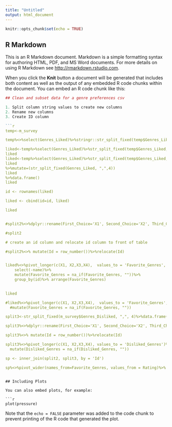---
title: "Untitled"
output: html_document
---

```{r setup, include=FALSE}
knitr::opts_chunk$set(echo = TRUE)
```

## R Markdown

This is an R Markdown document. Markdown is a simple formatting syntax for authoring HTML, PDF, and MS Word documents. For more details on using R Markdown see <http://rmarkdown.rstudio.com>.

When you click the **Knit** button a document will be generated that includes both content as well as the output of any embedded R code chunks within the document. You can embed an R code chunk like this:

```{r}
## Clean and subset data for a genre preferences csv

1. Split column string values to create new columns
2. Rename new columns
3. Create ID column

```{r}

temp<-m_survey

temp%<>%select(Genres_Liked)%>%stringr::str_split_fixed(temp$Genres_Liked, ",",4)

liked<-temp%>%select(Genres_Liked)%>%str_split_fixed(temp$Genres_Liked, ",",4)
liked
liked<-temp%>%select(Genres_Liked)%>%str_split_fixed(temp$Genres_Liked, ",",4)
liked
%>%mutate=(str_split_fixed(Genres_Liked, ",",4))
liked
%>%data.frame()
liked

id <- rownames(liked)

liked <- cbind(id=id, liked)

liked


#split2%<>%dplyr::rename(First_Choice='X1', Second_Choice='X2', Third_Choice='X3', Fourth_Choice='X4')

#split2

# create an id column and relocate id column to front of table

#split2%<>% mutate(Id = row_number())%>%relocate(Id)


liked%<>%pivot_longer(c(X1, X2,X3,X4),  values_to = 'Favorite_Genres', values_drop_na = FALSE)%>%
    select(-name)%>%
    mutate(Favorite_Genres = na_if(Favorite_Genres, ""))%>%
    group_by(id)%>% arrange(Favorite_Genres)
    

liked

#liked%<>%pivot_longer(c(X1, X2,X3,X4),  values_to = 'Favorite_Genres', values_drop_na = #FALSE)%>%select(-name)%>%
  #mutate(Favorite_Genres = na_if(Favorite_Genres, ""))

split3<-str_split_fixed(m_survey$Genres_Disliked, ",", 4)%>%data.frame()

split3%<>%dplyr::rename(First_Choice='X1', Second_Choice='X2', Third_Choice='X3', Fourth_Choice='X4')

split3%<>% mutate(Id = row_number())%>%relocate(Id)

split3%<>%pivot_longer(c(X1, X2,X3,X4), values_to = 'Disliked_Genres')%>%select(-name)%>%
  mutate(Disliked_Genres = na_if(Disliked_Genres, ""))

sp <- inner_join(split2, split3, by = 'Id')

sp%<>%pivot_wider(names_from=Favorite_Genres, values_from = Rating)%>% rename_all(make.names)

```
```

## Including Plots

You can also embed plots, for example:

```{r pressure, echo=FALSE}
plot(pressure)
```

Note that the `echo = FALSE` parameter was added to the code chunk to prevent printing of the R code that generated the plot.
